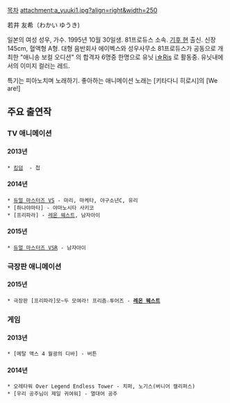 [[목차]]
attachment:a_yuuki1.jpg?align=right&width=250


若井 友希（わかい ゆうき)


일본의 여성 성우, 가수. 1995년 10월 30일생. 81프로듀스 소속. [[http://rigvedawiki.net/r1/wiki.php/%EA%B8%B0%ED%9B%84#s-2|기후 현]] 출신.
신장 145cm, 혈액형 A형.
대형 음반회사 에이벡스와 성우사무소 81프로듀스가 공동으로 개최한
"애니송 보컬 오디션" 의 합격자 6명중 한명으로 유닛 [[i☆Ris]] 로 활동중.
유닛내에서의 이미지 컬러는 레드.

특기는 피아노치며 노래하기. 좋아하는 애니메이션 노래는 [키타다니 히로시]의 [We are!]


== 주요 출연작 ==
=== TV 애니메이션 ===
==== 2013년 ====
 * [[킹덤(만화)|킹덤]]  - 첩

==== 2014년 ====
 * [[듀얼 마스터즈|듀얼 마스터즈 VS]] - 마리, 마케타, 야구소년C, 유리
 * [하나야마타] - 야마노시타 사키코
 * [프리파라] - [[도로시 & 레오나 웨스트|레온 웨스트]], 남자아이

==== 2015년 ====
 * [[듀얼 마스터즈|듀얼 마스터즈 VSR]] - 남자아이

=== 극장판 애니메이션 ===
==== 2015년 ====
 * 극장판 [프리파라]모~두 모여라! 프리즘☆투어즈 - '''[[도로시 & 레오나 웨스트|레온 웨스트]]'''

=== 게임 ===
==== 2013년 ====
 * [메탈 맥스 4 월광의 디바] - 버튼

==== 2014년 ====
 * 오레타워 Over Legend Endless Tower - 치퍼, 노기스(버니어 캘리퍼스)
 * [우리 공주님이 제일 귀여워] - 열대어 공주
